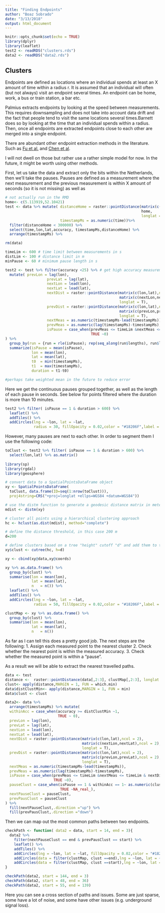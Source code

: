 ```yaml
---
title: "Finding Endpoints"
author: "Boaz Sobrado"
date: "3/13/2018"
output: html_document
---
```


```r
knitr::opts_chunk$set(echo = TRUE)
library(dplyr)
library(leaflet)
test2 <- readRDS("clusters.rds")
data2 <- readRDS("data2.rds")
```

## Clusters

Endpoints are defined as locations where an individual spends at least an X amount of time within a radius r. It is assumed that an individual will often (but not always) visit an endpoint several times. An endpoint can be home, work, a bus or train station, a bar etc.

Palmius extracts endpoints by looking at the speed between measurements. This requires downsampling and does not take into account data drift and the fact that people tend to visit the same locations several times.Barnett does so by looking at the time that an individual spends within a radius. Then, once all endpoints are extracted endpoints close to each other are merged into a single endpoint.

There are abundant other endpoint extraction methods in the literature. Such as  [Fu et al.](http://www.mdpi.com/2220-9964/5/10/166) and  [Chen et al](http://adsabs.harvard.edu/abs/2014ISPAr.XL2...55C).

I will not dwell on those but rather use a rather simple model for now. In the future, it might be worth using other methods.

First, let us take the data and extract only the bits within the Netherlands, then we'll take the pauses. Pauses are defined as a measurement where the next measurement and the previous measurement is within X amount of seconds (so it is not missing) as well as 

```r
# not actually run in the RMD 
home<- c(5.113919,52.10421)
test <- data %>% mutate( distanceHome = raster::pointDistance(matrix(c(lon,lat),ncol = 2),
                                                              home,
                                                              longlat = T),
                         timestampMs = as.numeric(time))%>%
  filter(distanceHome < 300000) %>% 
  select(time,lon,lat,accuracy, timestampMs,distanceHome) %>%
  arrange(timestampMs) %>% 

rm(data)

timeLim <- 600 # time limit between measurements in s
distLim <- 100 # distance limit in m 
minPause <- 60 # minimum pause length in s

test2 <- test %>% filter(accuracy <25) %>% # get high accuracy measurements only 
  mutate( prevLon = lag(lon),
                   prevLat = lag(lat),
                   nextLon = lead(lon),
                   nextLat = lead(lat),
                   nextDist = raster::pointDistance(matrix(c(lon,lat),ncol = 2),
                                                    matrix(c(nextLon,nextLat),ncol = 2),
                                                    longlat = T),
                   prevDist = raster::pointDistance(matrix(c(lon,lat),ncol = 2),
                                                    matrix(c(prevLon,prevLat),ncol = 2),
                                                    longlat = T),
                   nextMeas = as.numeric(timestampMs-lead(timestampMs)),
                   prevMeas = as.numeric(lag(timestampMs)-timestampMs),
                   isPause = case_when(prevMeas <= timeLim &nextMeas <= timeLim & nextDist <= distLim~1,
                                       TRUE ~0)
) %>%
  group_by(run = {run = rle(isPause); rep(seq_along(run$lengths), run$lengths)}) %>%
  summarize(isPause = mean(isPause),
            lon = mean(lon),
            lat = mean(lat),
            t0  = min(timestampMs),
            t1  = max(timestampMs),
            duration = t1-t0)

#perhaps take weighted mean in the future to reduce error

```

Here we get the continuous pauses grouped together, as well as the length of each pause in seconds. See below for points filtered where the duration is more than 10 minutes.

```r
test2 %>% filter( isPause == 1 & duration > 600) %>% 
  leaflet() %>% 
  addTiles() %>%
  addCircles(lng = ~lon, lat = ~lat,
             radius = 30, fillOpacity = 0.02,color = "#18206F",label = ~as.character(duration))
```

However, many pauses are next to each other. In order to segment them I use the following code:

```r
toClust <- test2 %>% filter( isPause == 1 & duration > 600) %>%
  select(lon,lat) %>% as.matrix()
  
library(sp)
library(rgdal)
library(geosphere)

# convert data to a SpatialPointsDataFrame object
xy <- SpatialPointsDataFrame(
  toClust, data.frame(ID=seq(1:nrow(toClust))),
  proj4string=CRS("+proj=longlat +ellps=WGS84 +datum=WGS84"))

# use the distm function to generate a geodesic distance matrix in meters
mdist <- distm(xy)

# cluster all points using a hierarchical clustering approach
hc <- hclust(as.dist(mdist), method="complete")

# define the distance threshold, in this case 200 m
d=200

# define clusters based on a tree "height" cutoff "d" and add them to the SpDataFrame
xy$clust <- cutree(hc, h=d)

xy <- cbind(xy@data,xy@coords)

xy %>% as.data.frame() %>% 
  group_by(clust) %>% 
  summarise(lon = mean(lon),
            lat = mean(lat),
            n   = n()) %>% 
  leaflet() %>% 
  addTiles() %>%
  addCircles(lng = ~lon, lat = ~lat,
             radius = 50, fillOpacity = 0.02,color = "#18206F",label = ~as.character(n))

clustMap <- xy %>% as.data.frame() %>% 
  group_by(clust) %>% 
  summarise(lon = mean(lon),
            lat = mean(lat),
            n   = n())


```

As far as I can tell this does a pretty good job. The next steps are the following:
1. Assign each measured point to the nearest cluster
2. Check whether the nearest point is within the measured accuracy.
3. Check whether the measured point is within a "pause".

As a result we will be able to extract the nearest travelled paths. 

```r
data <- test
distance <-  raster::pointDistance(data[,2:3], clustMap[,2:3], longlat = T)
clust<- apply(distance,MARGIN = 1, FUN = which.min)
data$distClustMin<- apply(distance,MARGIN = 1, FUN = min)
data$clust <- clust

data2<- data %>%
  arrange(timestampMs) %>% mutate(
  withinAcc = case_when(accuracy >= distClustMin ~1,
                        TRUE ~ 0),
  prevLon = lag(lon),
  prevLat = lag(lat),
  nextLon = lead(lon),
  nextLat = lead(lat),
  nextDist = raster::pointDistance(matrix(c(lon,lat),ncol = 2),
                                   matrix(c(nextLon,nextLat),ncol = 2),
                                   longlat = T),
  prevDist = raster::pointDistance(matrix(c(lon,lat),ncol = 2),
                                   matrix(c(prevLon,prevLat),ncol = 2),
                                   longlat = T),
  nextMeas = as.numeric(timestampMs-lead(timestampMs)),
  prevMeas = as.numeric(lag(timestampMs)-timestampMs),
  isPause = case_when(prevMeas <= timeLim &nextMeas <= timeLim & nextDist <= distLim~1,
                      TRUE ~0),
  pauseClust = case_when(isPause == 1 & withinAcc == 1~ as.numeric(clust),
                         TRUE ~NA_real_),
  nextPauseClust = pauseClust,
  prevPausClust = pauseClust
) %>% 
  fill(nextPauseClust,.direction ="up") %>%
  fill(prevPausClust,.direction ="down")
```

Then we can map out the most common paths between two endpoints.

```r
checkPath <- function( data2 = data, start = 14, end = 3){
  data2 %>%
    filter(nextPauseClust == end & prevPausClust == start) %>% 
    leaflet() %>% 
    addTiles() %>% 
    addCircles(lng = ~lon, lat = ~lat, fillOpacity = 0.02,color = "#18206F",label = ~as.character(clust)) %>% 
    addCircles(data = filter(clustMap, clust ==end),lng = ~lon, lat = ~lat, color = "red", radius = 100) %>% 
    addCircles(data = filter(clustMap, clust ==start),lng = ~lon, lat = ~lat, color = "green", radius = 100)
}

checkPath(data2, start = 144, end = 3)
checkPath(data2, start = 48, end = 36)
checkPath(data2, start = 55, end = 139)
```

Here you can see a cross section of paths and issues. Some are just sparse, some have a lot of noise, and some have other issues (e.g. underground signal loss).